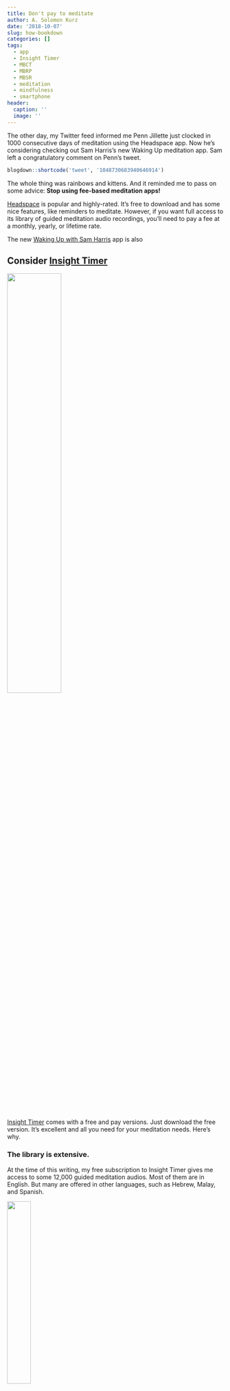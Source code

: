 ```yaml
---
title: Don't pay to meditate
author: A. Solomon Kurz
date: '2018-10-07'
slug: how-bookdown
categories: []
tags:
  - app
  - Insight Timer
  - MBCT
  - MBRP
  - MBSR
  - meditation
  - mindfulness
  - smartphone
header:
  caption: ''
  image: ''
---
```


The other day, my Twitter feed informed me Penn Jillette just clocked in 1000 consecutive days of meditation using the Headspace app. Now he’s considering checking out Sam Harris’s new Waking Up meditation app. Sam left a congratulatory comment on Penn’s tweet.

```r
blogdown::shortcode('tweet', '1048730683940646914')
```

The whole thing was rainbows and kittens. And it reminded me to pass on some advice: **Stop using fee-based meditation apps!**

[Headspace](https://www.headspace.com/headspace-meditation-app) is popular and highly-rated. It’s free to download and has some nice features, like reminders to meditate. However, if you want full access to its library of guided meditation audio recordings, you’ll need to pay a fee at a monthly, yearly, or lifetime rate. 

The new [Waking Up with Sam Harris](https://wakingup.com/home-reviews/?_ga=2.267492553.617729158.1538952176-2137086923.1448849490&utm_expid=.4j5YZcqhSKSYqCMuOBBY-A.1&utm_referrer=https%3A%2F%2Fsamharris.org%2F) app is also 

## Consider [Insight Timer](https://insighttimer.com)

![](/post/2018-10-07-dont-pay-to-meditate_files/IT_bowl.png){width=50%}

[Insight Timer](https://insighttimer.com) comes with a free and pay versions. Just download the free version. It’s excellent and all you need for your meditation needs. Here’s why.

### The library is extensive.

At the time of this writing, my free subscription to Insight Timer gives me access to some 12,000 guided meditation audios. Most of them are in English. But many are offered in other languages, such as Hebrew, Malay, and Spanish.

![](/post/2018-10-07-dont-pay-to-meditate_files/IT_languages.jpg){width=33%}

#### Duration.

The durations vary. The bulk of the guided meditations seem to be in the 5-to-20-minute range. But some last more than an hour.

![](/post/2018-10-07-dont-pay-to-meditate_files/IT_duration.PNG){width=33%}

#### People and their voices.

Their deep library boasts an impressive cast of meditation leaders. I was happy to see some familiar high-profile meditation teachers, such as Tara Brach and Joseph Goldstein. But I have also discovered new favorites, like Stephen Pende Wormland and Dawn Mauricio. To be sure, the quality of the audio recordings varies. But more importantly, they also vary in terms of vocal tone and pacing. There should be a vocal style to suit just about everyone.

![](/post/2018-10-07-dont-pay-to-meditate_files/IT_teachers.PNG){width=33%}

#### Emphasis.

I’m an academic and generally prefer meditations that are secular and connected to the clinical literature (e.g., [this recent meta-analysis](https://www.sciencedirect.com/science/article/pii/S0272735817303847?via%3Dihub)). Happily, the Insight Timer library contains offerings based on mindfulness-based stress reduction ([MBSR](https://www.umassmed.edu/cfm/mindfulness-based-programs/mbsr-courses/about-mbsr/history-of-mbsr/)) and its derivatives (e.g., [mindfulness-based cognitive therapy](http://www.mbct.com), [mindfulness-based relapse prevention](https://www.mindfulrp.com)).

![](/post/2018-10-07-dont-pay-to-meditate_files/IT_mindfulness.PNG){width=33%}

But you can also find meditations grounded within a number of faith traditions.

![](/post/2018-10-07-dont-pay-to-meditate_files/IT_faith.PNG){width=33%}

#### Music.

I’ve focused mainly on vocally-driven meditations. However, Insight Timer also contains music/sound-based recordings. I’m partial to recordings featuring Tibetan singing bowls. 

![](/post/2018-10-07-dont-pay-to-meditate_files/IT_bowls.PNG){width=33%}

### It’s a timer, too.

Sometimes you just want a silent meditation. For those occasions, Insight Timer offers a nice timer feature. You can set it like a stop watch to whatever duration you prefer, and choose among an array of sounds to mark the beginning and end of the sit.

![](/post/2018-10-07-dont-pay-to-meditate_files/IT_timer.PNG){width=33%}

### It tracks.

If you go to the Profile section of the app, you’ll discover it keeps track of your use and displays various summaries in attractive bar plots.

![](/post/2018-10-07-dont-pay-to-meditate_files/IT_track.PNG){width=33%}

[And yes, I generally agree with Richard McElreath: "The only problem with barplots is that they have bars" (p. 203, [*Statistical Rethinking*](https://bookdown.org/connect/#/apps/1850/access)). You can’t have everything.]

## Insight Timer is great for researchers

Insight Timer allows you to download your data as a CSV file, which you can keep for yourself or email to others. Over the years, I’ve used the app to run group meditations within my research protocols. Since I selected the audios from the app, it allowed me to standardize the instructions across meditation sessions. Although I or one of my research assistants used the app on our phones to play the audios, our participants would use the timer functions on the apps on their phones to record their sessions. This gave us duplicate attendance records: one on a sign-in sheet and another on their phones. In longitudinal studies, participants could use the app on their own time and each of those sessions were recorded in the app. At the study, we were then able to download their use records as CSV files ready for pre-analysis data wrangling.

## Parting thoughts

Insight Timer has other functions, such as social networking and dharma talks. I just don’t care about those things, so you can learn about them on your own. But if you’re interested in learning about meditation or even if you’re a veteran meditator looking for a convenient app to augment your practice with, do consider Insight Timer. There’s no reason to spend your money on the alternatives when this powerful of a resource is available to you for free.


